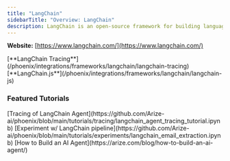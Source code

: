 ```yaml
---
title: "LangChain"
sidebarTitle: "Overview: LangChain"
description: LangChain is an open-source framework for building language model applications with prompt chaining, memory, and external integrations
---
```


**Website:** [https://www.langchain.com/](https://www.langchain.com/)

<Columns cols={2}>
  <Card img="https://storage.googleapis.com/arize-phoenix-assets/assets/images/phoenix-docs-images/f1e5c9e9-image.avif">
    [**LangChain Tracing**](/phoenix/integrations/frameworks/langchain/langchain-tracing)
  </Card>
  <Card img="https://storage.googleapis.com/arize-phoenix-assets/assets/images/phoenix-docs-images/f1e5c9e9-image.avif">
    [**LangChain.js**](/phoenix/integrations/frameworks/langchain/langchain-js)
  </Card>
</Columns>

### Featured Tutorials

<Columns cols={3}>
  <Card img="https://storage.googleapis.com/arize-phoenix-assets/assets/images/phoenix-docs-images/568f9035-image.jpeg">
    [Tracing of LangChain Agent](https://github.com/Arize-ai/phoenix/blob/main/tutorials/tracing/langchain_agent_tracing_tutorial.ipynb)
  </Card>
  <Card img="https://storage.googleapis.com/arize-phoenix-assets/assets/images/phoenix-docs-images/e64b450a-image.jpeg">
    [Experiment w/ LangChain pipeline](https://github.com/Arize-ai/phoenix/blob/main/tutorials/experiments/langchain_email_extraction.ipynb)
  </Card>
  <Card img="https://storage.googleapis.com/arize-phoenix-assets/assets/images/phoenix-docs-images/093aab5e-image.jpeg">
    [How to Build an AI Agent](https://arize.com/blog/how-to-build-an-ai-agent/)
  </Card>
</Columns>


